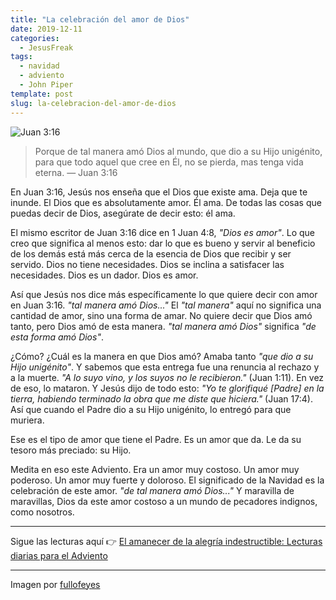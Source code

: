 ```yaml
---
title: "La celebración del amor de Dios"
date: 2019-12-11
categories:
  - JesusFreak
tags:
  - navidad
  - adviento
  - John Piper
template: post
slug: la-celebracion-del-amor-de-dios
---
```


![Juan 3:16](https://i.imgur.com/Sn4nyWa.jpg)

> Porque de tal manera amó Dios al mundo, que dio a su Hijo unigénito, para que todo aquel que cree en Él, no se pierda, mas tenga vida eterna. — Juan 3:16

En Juan 3:16, Jesús nos enseña que el Dios que existe ama. Deja que te inunde. El Dios que es absolutamente amor. Él ama. De todas las cosas que puedas decir de Dios, asegúrate de decir esto: él ama.

El mismo escritor de Juan 3:16 dice en 1 Juan 4:8, _"Dios es amor"_. Lo que creo que significa al menos esto: dar lo que es bueno y servir al beneficio de los demás está más cerca de la esencia de Dios que recibir y ser servido. Dios no tiene necesidades. Dios se inclina a satisfacer las necesidades. Dios es un dador. Dios es amor.

Así que Jesús nos dice más específicamente lo que quiere decir con amor en Juan 3:16. _"tal manera amó Dios..."_ El _"tal manera"_ aquí no significa una cantidad de amor, sino una forma de amar. No quiere decir que Dios amó tanto, pero Dios amó de esta manera. _"tal manera amó Dios"_ significa _"de esta forma amó Dios"_.

¿Cómo? ¿Cuál es la manera en que Dios amó? Amaba tanto _"que dio a su Hijo unigénito"_. Y sabemos que esta entrega fue una renuncia al rechazo y a la muerte. _"A lo suyo vino, y los suyos no le recibieron."_ (Juan 1:11). En vez de eso, lo mataron. Y Jesús dijo de todo esto: _"Yo te glorifiqué [Padre] en la tierra, habiendo terminado la obra que me diste que hiciera."_ (Juan 17:4). Así que cuando el Padre dio a su Hijo unigénito, lo entregó para que muriera.

Ese es el tipo de amor que tiene el Padre. Es un amor que da. Le da su tesoro más preciado: su Hijo.

Medita en eso este Adviento. Era un amor muy costoso. Un amor muy poderoso. Un amor muy fuerte y doloroso. El significado de la Navidad es la celebración de este amor. _"de tal manera amó Dios..."_ Y maravilla de maravillas, Dios da este amor costoso a un mundo de pecadores indignos, como nosotros.

---

Sigue las lecturas aquí 👉 [El amanecer de la alegría indestructible: Lecturas diarias para el Adviento](/el-amanecer-de-una-alegria-indestructible)

---

Imagen por [fullofeyes](https://www.fullofeyes.com/project/john-316-ver-2/)
